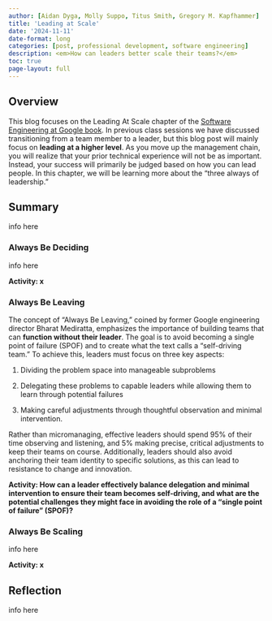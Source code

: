 ```yaml
---
author: [Aidan Dyga, Molly Suppo, Titus Smith, Gregory M. Kapfhammer]
title: 'Leading at Scale'
date: '2024-11-11'
date-format: long
categories: [post, professional development, software engineering]
description: <em>How can leaders better scale their teams?</em>
toc: true
page-layout: full
---
```


## Overview

This blog focuses on the Leading At Scale chapter of the [Software Engineering at Google
book](https://abseil.io/resources/swe-book). In previous class sessions we have discussed transitioning from a team member to a leader, but this blog post will mainly focus on **leading at a higher level**. As you move up the management chain, you will realize that your prior technical experience will not be as important. Instead, your success will primarily be judged based on how you can lead people. In this chapter, we will be learning more about the “three always of leadership.”

## Summary

info here

### Always Be Deciding

info here

**Activity: x**

### Always Be Leaving

The concept of "Always Be Leaving," coined by former Google engineering director Bharat Mediratta, emphasizes the importance of building teams that can **function without their leader**. The goal is to avoid becoming a single point of failure (SPOF) and to create what the text calls a "self-driving team." To achieve this, leaders must focus on three key aspects: 

1. Dividing the problem space into manageable subproblems

2. Delegating these problems to capable leaders while allowing them to learn through potential failures

3. Making careful adjustments through thoughtful observation and minimal intervention.

Rather than micromanaging, effective leaders should spend 95% of their time observing and listening, and 5% making precise, critical adjustments to keep their teams on course. Additionally, leaders should also avoid anchoring their team identity to specific solutions, as this can lead to resistance to change and innovation.

**Activity: How can a leader effectively balance delegation and minimal intervention to ensure their team becomes self-driving, and what are the potential challenges they might face in avoiding the role of a "single point of failure" (SPOF)?**

### Always Be Scaling

info here

**Activity: x**

## Reflection

info here
